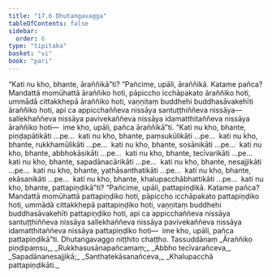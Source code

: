```yaml
---
title: "17.6 Dhutaṅgavagga"
tableOfContents: false
sidebar:
  order: 6
type: "tipitaka"
basket: "vi"
book: "pari"
---
```



<DynamicBreadcrumb />

<Division number="443" book="pari" e="ch" v="5" p="335">

<Paragraph number="2064" book="pari">
“Kati nu kho, bhante, āraññikā”ti? “Pañcime, upāli, āraññikā. Katame pañca? Mandattā momūhattā āraññiko hoti, pāpiccho icchāpakato āraññiko hoti, ummādā cittakkhepā āraññiko hoti, vaṇṇitaṃ buddhehi buddhasāvakehīti āraññiko hoti, api ca appicchaññeva nissāya santuṭṭhiññeva nissāya—  sallekhaññeva nissāya pavivekaññeva nissāya idamatthitaññeva nissāya āraññiko hoti—  ime kho, upāli, pañca āraññikā”ti.
</Paragraph>

<Paragraph number="2065" book="pari">
“Kati nu kho, bhante, piṇḍapātikāti …pe…  kati nu kho, bhante, paṃsukūlikāti …pe…  kati nu kho, bhante, rukkhamūlikāti …pe…  kati nu kho, bhante, sosānikāti …pe…  kati nu kho, bhante, abbhokāsikāti …pe…  kati nu kho, bhante, tecīvarikāti …pe…  kati nu kho, bhante, sapadānacārikāti …pe…  kati nu kho, bhante, nesajjikāti …pe…  kati nu kho, bhante, yathāsanthatikāti …pe…  kati nu kho, bhante, ekāsanikāti …pe…  kati nu kho, bhante, khalupacchābhattikāti …pe…  kati nu kho, bhante, pattapiṇḍikā”ti? “Pañcime, upāli, pattapiṇḍikā. Katame pañca? Mandattā momūhattā pattapiṇḍiko hoti, pāpiccho icchāpakato pattapiṇḍiko hoti, ummādā cittakkhepā pattapiṇḍiko hoti, vaṇṇitaṃ buddhehi buddhasāvakehīti pattapiṇḍiko hoti, api ca appicchaññeva nissāya santuṭṭhiññeva nissāya sallekhaññeva nissāya pavivekaññeva nissāya idamatthitaññeva nissāya pattapiṇḍiko hoti—  ime kho, upāli, pañca pattapiṇḍikā”ti.

</Paragraph>
</Division>

<Paragraph number="2066" type="center" book="pari">
Dhutaṅgavaggo niṭṭhito chaṭṭho.



</Paragraph>

<Paragraph number="2067" type="center" book="pari">
Tassuddānaṃ


</Paragraph>

<Paragraph number="2068" type="verses" book="pari">
_Āraññiko piṇḍipaṃsu,_  
_Rukkhasusānapañcamaṃ;_  
_Abbho tecīvarañceva,_  
_Sapadānanesajjikā;_  
_Santhatekāsanañceva,_  
_Khalupacchā pattapiṇḍikāti._
</Paragraph>